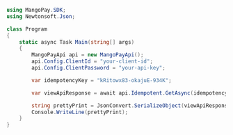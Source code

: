 ```csharp .NET 
using MangoPay.SDK;
using Newtonsoft.Json;

class Program
{
    static async Task Main(string[] args)
    {
        MangoPayApi api = new MangoPayApi();
        api.Config.ClientId = "your-client-id";
        api.Config.ClientPassword = "your-api-key";

        var idempotencyKey = "kRitowx83-okajuE-934K";

        var viewApiResponse = await api.Idempotent.GetAsync(idempotencyKey);

        string prettyPrint = JsonConvert.SerializeObject(viewApiResponse, Formatting.Indented);
        Console.WriteLine(prettyPrint);
    }
}
```